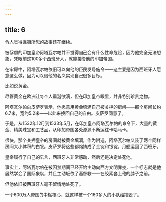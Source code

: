 ```yaml
---
---
---
```

title: 6
---



令人觉得匪夷所思的故事还在继续。

被俘虏的印加皇帝阿塔瓦尔帕并不觉得自己会有什么性命危险，因为他完全无法想象，凭眼前这100多个西班牙人，就能接管他的印加帝国。

在牢房中，阿塔瓦尔帕依旧可以向他的臣民发号施令——这主要是因为西班牙人愿意这么做，因为可以借他的名义实现自己很多目标。

比如说黄金。

尽管黄金在欧洲让每个人垂涎欲滴，但在印加皇帝眼里，并非特别珍贵之物。

阿塔瓦尔帕向皮萨罗表示，他愿意用黄金填满自己被关押的房间——那个房间长约6.7米，宽约5.2米——以此来换回自己的自由。皮萨罗同意了。

于是，从1532年12月到1533年5月，在印加皇帝阿塔瓦尔帕的命令下，大量的黄金、精美珠宝和工艺品，从印加帝国各处源源不断运往卡哈马卡。

很快，那个关押皇帝的房间就被黄金填满，作为附送，阿塔瓦尔帕又装了两个同样房间大小体积的白银。皮萨罗将这些都熔铸成了金锭和银锭，用船运回了西班牙。

皇帝履行了自己的诺言，西班牙人非常感动，然后还是决定处死他。

事实上，阿塔瓦尔帕在被囚禁期间已经开始主动向西方文明靠拢，一个标志就是他居然学会了国际象棋，并且主动皈依了基督教——在绞索套上他的脖子之前。

但他依旧被西班牙人毫不留情地处死了。

一个600万人帝国的中枢核心，就这样被一个160多人的小队给摧毁了。